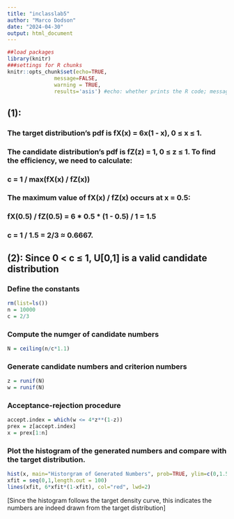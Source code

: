 ```yaml
---
title: "inclasslab5"
author: "Marco Dodson"
date: "2024-04-30"
output: html_document
---
```


```r
##load packages
library(knitr)
###settings for R chunks
knitr::opts_chunk$set(echo=TRUE,
               message=FALSE,
               warning = TRUE,
               results='asis') #echo: whether prints the R code; message: whether shows the message outputs; warning: whether shows the warning messages; results: whether contain ## in front of the R output # nolint
```

## (1): 
### The target distribution's pdf is fX(x) = 6x(1 - x), 0 ≤ x ≤ 1. 
### The candidate distribution's pdf is fZ(z) = 1, 0 ≤ z ≤ 1. To find the efficiency, we need to calculate:
### c = 1 / max(fX(x) / fZ(x))
### The maximum value of fX(x) / fZ(x) occurs at x = 0.5:
### fX(0.5) / fZ(0.5) = 6 * 0.5 * (1 - 0.5) / 1 = 1.5
### c = 1 / 1.5 = 2/3 ≈ 0.6667.


## (2): Since 0 < c ≤ 1, U[0,1] is a valid candidate distribution

### Define the constants

```r
rm(list=ls())
n = 10000
c = 2/3
```

### Compute the numger of candidate numbers

```r
N = ceiling(n/c*1.1)
```

### Generate candidate numbers and criterion numbers

```r
z = runif(N)
w = runif(N)
```

### Acceptance-rejection procedure

```r
accept.index = which(w <= 4*z**(1-z))
prex = z[accept.index]
x = prex[1:n]
```

### Plot the histogram of the generated numbers and compare with the target distribution.

```r
hist(x, main="Historgram of Generated Numbers", prob=TRUE, ylim=c(0,1.5))
xfit = seq(0,1,length.out = 100)
lines(xfit, 6*xfit*(1-xfit), col="red", lwd=2)
```

[Since the histogram follows the target density curve, this indicates the numbers are indeed drawn from the target distribution]
